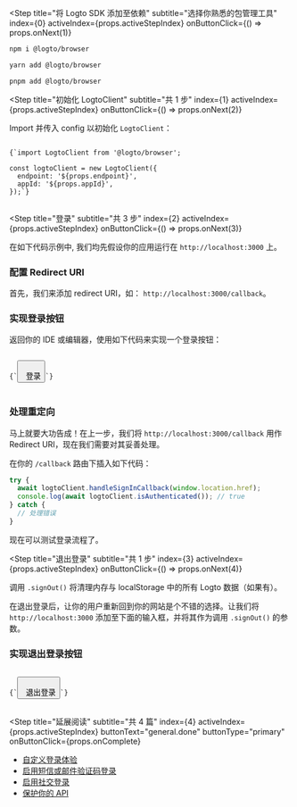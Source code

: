 
<Step
  title="将 Logto SDK 添加至依赖"
  subtitle="选择你熟悉的包管理工具"
  index={0}
  activeIndex={props.activeStepIndex}
  onButtonClick={() => props.onNext(1)}
>
<Tabs>
<TabItem value="npm" label="npm">

```bash
npm i @logto/browser
```

</TabItem>
<TabItem value="yarn" label="Yarn">

```bash
yarn add @logto/browser
```

</TabItem>
<TabItem value="pnpm" label="pnpm">

```bash
pnpm add @logto/browser
```

</TabItem>
</Tabs>
</Step>

<Step
  title="初始化 LogtoClient"
  subtitle="共 1 步"
  index={1}
  activeIndex={props.activeStepIndex}
  onButtonClick={() => props.onNext(2)}
>

Import 并传入 config 以初始化 `LogtoClient`：

<pre>
<code className="language-ts">
{`import LogtoClient from '@logto/browser';

const logtoClient = new LogtoClient({
  endpoint: '${props.endpoint}',
  appId: '${props.appId}',
});`}
</code>
</pre>

</Step>

<Step
  title="登录"
  subtitle="共 3 步"
  index={2}
  activeIndex={props.activeStepIndex}
  onButtonClick={() => props.onNext(3)}
>

<InlineNotification>
  在如下代码示例中, 我们均先假设你的应用运行在 <code>http://localhost:3000</code> 上。
</InlineNotification>

### 配置 Redirect URI

首先，我们来添加 redirect URI，如： `http://localhost:3000/callback`。

<UriInputField appId={props.appId} isSingle={!props.isCompact} name="redirectUris" title="application_details.redirect_uri" />

### 实现登录按钮

返回你的 IDE 或编辑器，使用如下代码来实现一个登录按钮：

<pre>
<code className="language-html">
{`<button onclick="logtoClient.signIn('${props.redirectUris[0] ?? 'http://localhost:3000/callback'}')">
  登录
</button>`}
</code>
</pre>

### 处理重定向

马上就要大功告成！在上一步，我们将 `http://localhost:3000/callback` 用作 Redirect URI，现在我们需要对其妥善处理。

在你的 `/callback` 路由下插入如下代码：

```ts
try {
  await logtoClient.handleSignInCallback(window.location.href);
  console.log(await logtoClient.isAuthenticated()); // true
} catch {
  // 处理错误
}
```

现在可以测试登录流程了。

</Step>

<Step
  title="退出登录"
  subtitle="共 1 步"
  index={3}
  activeIndex={props.activeStepIndex}
  onButtonClick={() => props.onNext(4)}
>

调用 `.signOut()` 将清理内存与 localStorage 中的所有 Logto 数据（如果有）。

在退出登录后，让你的用户重新回到你的网站是个不错的选择。让我们将 `http://localhost:3000` 添加至下面的输入框，并将其作为调用 `.signOut()` 的参数。

<UriInputField appId={props.appId} isSingle={!props.isCompact} name="postLogoutRedirectUris" title="application_details.post_sign_out_redirect_uri" />

### 实现退出登录按钮

<pre>
<code className="language-html">
{`<button onclick="logtoClient.signOut('${props.postLogoutRedirectUris[0] ?? 'http://localhost:3000'}')">
  退出登录
</button>`}
</code>
</pre>

</Step>

<Step
  title="延展阅读"
  subtitle="共 4 篇"
  index={4}
  activeIndex={props.activeStepIndex}
  buttonText="general.done"
  buttonType="primary"
  onButtonClick={props.onComplete}
>

- [自定义登录体验](https://docs.logto.io/zh-cn/docs/recipes/customize-sie)
- [启用短信或邮件验证码登录](https://docs.logto.io/zh-cn/docs/tutorials/get-started/enable-passcode-sign-in)
- [启用社交登录](https://docs.logto.io/zh-cn/docs/tutorials/get-started/enable-social-sign-in)
- [保护你的 API](https://docs.logto.io/zh-cn/docs/recipes/protect-your-api)

</Step>
